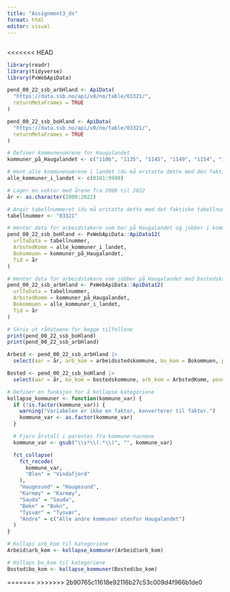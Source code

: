```yaml
---
title: "Assignment3_ds"
format: html
editor: visual
---
```


## 
<<<<<<< HEAD

```r
library(readr)
library(tidyverse)
library(PxWebApiData)
```

```r
pend_00_22_ssb_arbHland <- ApiData(
  "https://data.ssb.no/api/v0/no/table/03321/", 
  returnMetaFrames = TRUE
)
```

```r
pend_00_22_ssb_boHland <- ApiData(
  "https://data.ssb.no/api/v0/no/table/03321/", 
  returnMetaFrames = TRUE
)
```

```r
# Definer kommunenumrene for Haugalandet
kommuner_på_Haugalandet <- c("1106", "1135", "1145", "1149", "1154", "1159", "1160", "4611", "4612", "1211", "1216")

# Hent alle kommunenumrene i landet (du må erstatte dette med den faktiske listen)
alle_kommuner_i_landet <- c(0101:9999)

# Lager en vektor med årene fra 2000 til 2022
år <- as.character(2000:2022)

# Angir tabellnummeret (du må erstatte dette med det faktiske tabellnummeret)
tabellnummer <- "03321"

# Henter data for arbeidstakere som bor på Haugalandet og jobber i kommuner over hele landet
pend_00_22_ssb_boHland <- PxWebApiData::ApiData12(
  urlToData = tabellnummer,
  ArbstedKomm = alle_kommuner_i_landet,
  Bokommuen = kommuner_på_Haugalandet,
  Tid = år
)

# Henter data for arbeidstakere som jobber på Haugalandet med bostedskommune fordelt over hele landet
pend_00_22_ssb_arbHland <- PxWebApiData::ApiData12(
  urlToData = tabellnummer,
  ArbstedKomm = kommuner_på_Haugalandet,
  Bokommuen = alle_kommuner_i_landet,
  Tid = år
)

# Skriv ut rådataene for begge tilfellene
print(pend_00_22_ssb_boHland)
print(pend_00_22_ssb_arbHland)
```

```r
Arbeid <- pend_00_22_ssb_arbHland |> 
  select(aar = år, arb_kom = arbeidsstedskommune, bo_kom = Bokommuen, pendlere = value)
```

```r
Bosted <- pend_00_22_ssb_boHland |> 
  select(aar = år, bo_kom = bostedskommune, arb_kom = ArbstedKomm, pendlere = value)
```

```r
# Definer en funksjon for å kollapse kategoriene
kollapse_kommuner <- function(kommune_var) {
  if (!is.factor(kommune_var)) {
    warning("Variabelen er ikke en faktor, konverterer til faktor.")
    kommune_var <- as.factor(kommune_var)
  }

  # Fjern årstall i parentes fra kommune-navnene
  kommune_var <- gsub("\\s*\\(.*\\)", "", kommune_var)

  fct_collapse(
    fct_recode(
      kommune_var,
      "Ølen" = "Vindafjord"
    ),
    "Haugesund" = "Haugesund", 
    "Karmøy" = "Karmøy",
    "Sauda" = "Sauda",
    "Bokn" = "Bokn",
    "Tysvær" = "Tysvær",
    "Andre" = c("Alle andre kommuner utenfor Haugalandet")
  )
}

# Kollaps arb_kom til kategoriene
Arbeid$arb_kom <- kollapse_kommuner(Arbeid$arb_kom)

# Kollaps bo_kom til kategoriene
Bosted$bo_kom <- kollapse_kommuner(Bosted$bo_kom)
```
=======
>>>>>>> 2b90765c11618e92116b27c53c009d4f966b1de0
